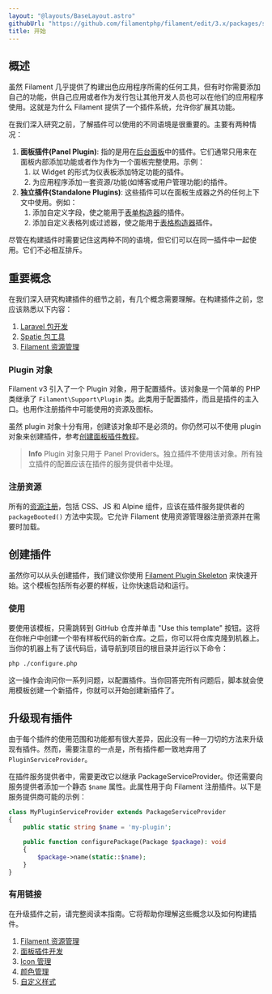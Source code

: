 ```yaml
---
layout: "@layouts/BaseLayout.astro"
githubUrl: "https://github.com/filamentphp/filament/edit/3.x/packages/support/docs/06-plugins/01-getting-started.md"
title: 开始
---
```


## 概述

虽然 Filament 几乎提供了构建出色应用程序所需的任何工具，但有时你需要添加自己的功能，供自己应用或者作为发行包让其他开发人员也可以在他们的应用程序使用。这就是为什么 Filament 提供了一个插件系统，允许你扩展其功能。

在我们深入研究之前，了解插件可以使用的不同语境是很重要的。主要有两种情况：

1. **面板插件(Panel Plugin)**: 指的是用在[后台面板](/docs/zh-CN/3.x/panels/installation)中的插件。它们通常只用来在面板内部添加功能或者作为作为一个面板完整使用。示例：
   1. 以 Widget 的形式为仪表板添加特定功能的插件。
   2. 为应用程序添加一套资源/功能(如博客或用户管理功能)的插件。
2. **独立插件(Standalone Plugins)**: 这些插件可以在面板生成器之外的任何上下文中使用。例如：
   1. 添加自定义字段，使之能用于[表单构造器](/docs/zh-CN/3.x/forms/installation/)的插件。
   2. 添加自定义表格列或过滤器，使之能用于[表格构造器](/docs/zh-CN/3.x/forms/installation/)插件。

尽管在构建插件时需要记住这两种不同的语境，但它们可以在同一插件中一起使用。它们不必相互排斥。

## 重要概念

在我们深入研究构建插件的细节之前，有几个概念需要理解。在构建插件之前，您应该熟悉以下内容：

1. [Laravel 包开发](https://laravel.com/docs/10.x/packages)
2. [Spatie 包工具](https://github.com/spatie/laravel-package-tools)
3. [Filament 资源管理](/docs/zh-CN/3.x/support/assets)

### Plugin 对象

Filament v3 引入了一个 Plugin 对象，用于配置插件。该对象是一个简单的 PHP 类继承了 `Filament\Support\Plugin` 类。此类用于配置插件，而且是插件的主入口。也用作注册插件中可能使用的资源及图标。

虽然 plugin 对象十分有用，创建该对象却不是必须的。你仍然可以不使用 plugin 对象来创建插件，参考[创建面板插件教程](/docs/zh-CN/3.x/support/plugins/build-a-panel-plugin)。

> **Info** 
> Plugin 对象只用于 Panel Providers。独立插件不使用该对象。所有独立插件的配置应该在插件的服务提供者中处理。 

### 注册资源

所有的[资源注册](/docs/zh-CN/3.x/support/assets)，包括 CSS、JS 和 Alpine 组件，应该在插件服务提供者的 `packageBooted()` 方法中实现。它允许 Filament 使用资源管理器注册资源并在需要时加载。

## 创建插件

虽然你可以从头创建插件，我们建议你使用 [Filament Plugin Skeleton](https://github.com/filamentphp/plugin-skeleton) 来快速开始。这个模板包括所有必要的样板，让你快速启动和运行。

### 使用

要使用该模板，只需跳转到 GitHub 仓库并单击 "Use this template" 按钮。这将在你帐户中创建一个带有样板代码的新仓库。之后，你可以将仓库克隆到机器上。当你的机器上有了该代码后，请导航到项目的根目录并运行以下命令：

```bash
php ./configure.php
```

这一操作会询问你一系列问题，以配置插件。当你回答完所有问题后，脚本就会使用模板创建一个新插件，你就可以开始创建新插件了。

## 升级现有插件

由于每个插件的使用范围和功能都有很大差异，因此没有一种一刀切的方法来升级现有插件。然而，需要注意的一点是，所有插件都一致地弃用了 `PluginServiceProvider`。

在插件服务提供者中，需要更改它以继承 PackageServiceProvider。你还需要向服务提供者添加一个静态 `$name` 属性。此属性用于向 Filament 注册插件。以下是服务提供商可能的示例：

```php
class MyPluginServiceProvider extends PackageServiceProvider
{
    public static string $name = 'my-plugin';

    public function configurePackage(Package $package): void
    {
        $package->name(static::$name);
    }
}
```

### 有用链接

在升级插件之前，请完整阅读本指南。它将帮助你理解这些概念以及如何构建插件。

1. [Filament 资源管理](/docs/zh-CN/3.x/support/assets)
2. [面板插件开发](/docs/zh-CN/3.x/panels/plugins)
3. [Icon 管理](/docs/zh-CN/3.x/support/icons)
4. [颜色管理](/docs/zh-CN/3.x/support/colors)
5. [自定义样式](/docs/zh-CN/3.x/support/style-customization)

